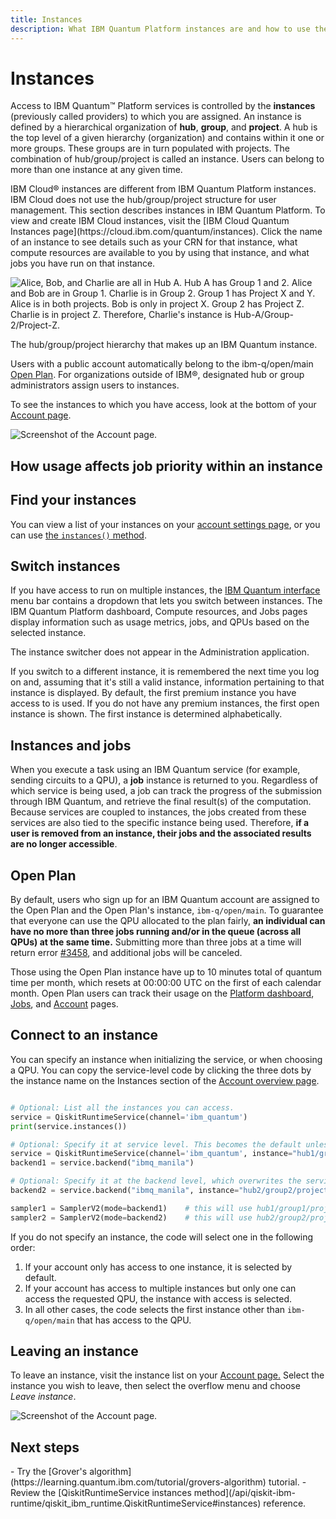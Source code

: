 ```yaml
---
title: Instances
description: What IBM Quantum Platform instances are and how to use them
---
```

# Instances

Access to IBM Quantum&trade; Platform services is controlled by the **instances** (previously called providers) to which you are assigned. An instance is defined by a hierarchical organization of **hub**, **group**, and **project**. A hub is the top level of a given hierarchy (organization) and contains within it one or more groups. These groups are in turn populated with projects. The combination of hub/group/project is called an instance. Users can belong to more than one instance at any given time.

<Admonition type="note">
  IBM Cloud&reg; instances are different from IBM Quantum Platform instances.  IBM Cloud does not use the hub/group/project structure for user management. This section describes instances in IBM Quantum Platform. To view and create IBM Cloud instances, visit the [IBM Cloud Quantum Instances page](https://cloud.ibm.com/quantum/instances). Click the name of an instance to see details such as your CRN for that instance, what compute resources are available to you by using that instance, and what jobs you have run on that instance.
</Admonition>

![Alice, Bob, and Charlie are all in Hub A.  Hub A has Group 1 and 2.  Alice and Bob are in Group 1.  Charlie is in Group 2.  Group 1 has Project X and Y.  Alice is in both projects.  Bob is only in project X.  Group 2 has Project Z.  Charlie is in project Z.  Therefore, Charlie's instance is Hub-A/Group-2/Project-Z.](/images/guides/providers1.jpg "Hub / group / project hierarchy")

The hub/group/project hierarchy that makes up an IBM Quantum instance.

Users with a public account automatically belong to the ibm-q/open/main [Open Plan](#open-plan). For organizations outside of IBM&reg;, designated hub or group administrators assign users to instances.

To see the instances to which you have access, look at the bottom of your [Account page](https://quantum.ibm.com/account).

![Screenshot of the Account page.](/images/guides/find-providers1.png "Instances on the Account page")

## How usage affects job priority within an instance


## Find your instances

You can view a list of your instances on your [account settings page](https://quantum.ibm.com/account), or you can use [the `instances()` method](../api/qiskit-ibm-runtime/qiskit_ibm_runtime.QiskitRuntimeService#instances).

## Switch instances

If you have access to run on multiple instances, the [IBM Quantum interface](https://quantum.ibm.com/) menu bar contains a dropdown that lets you switch between instances.  The IBM Quantum Platform dashboard, Compute resources, and Jobs pages display information such as usage metrics, jobs, and QPUs based on the selected instance.

<Admonition type="note">
 The instance switcher does not appear in the Administration application.
 </Admonition>

If you switch to a different instance, it is remembered the next time you log on and, assuming that it's still a valid instance, information pertaining to that instance is displayed.  By default, the first premium instance you have access to is used.  If you do not have any premium instances, the first open instance is shown.
<Admonition type="note">
The first instance is determined alphabetically.
</Admonition>

## Instances and jobs

When you execute a task using an IBM Quantum service (for example, sending circuits to a QPU), a **job** instance is returned to you. Regardless of which service is being used, a job can track the progress of the submission through IBM Quantum, and retrieve the final result(s) of the computation. Because services are coupled to instances, the jobs created from these services are also tied to the specific instance being used. Therefore, **if a user is removed from an instance, their jobs and the associated results are no longer accessible**.

## Open Plan

By default, users who sign up for an IBM Quantum account are assigned to the Open Plan and the Open Plan's instance, `ibm-q/open/main`. To guarantee that everyone can use the QPU allocated to the plan fairly, **an individual can have no more than three jobs running and/or in the queue (across all QPUs) at the same time.** Submitting more than three jobs at a time will return error [#3458](../errors#3458), and additional jobs will be canceled.

Those using the Open Plan instance have up to 10 minutes total of quantum time per month, which resets at 00:00:00 UTC on the first of each calendar month. Open Plan users can track their usage on the [Platform dashboard](https://quantum.ibm.com/), [Jobs](https://quantum.ibm.com/jobs), and [Account](https://quantum.ibm.com/account) pages.

<span id="connect-instance"></span>
## Connect to an instance

You can specify an instance when initializing the service, or when choosing a QPU.  You can copy the service-level code by clicking the three dots by the instance name on the Instances section of the [Account overview page](https://quantum.ibm.com/account).

```python

# Optional: List all the instances you can access.
service = QiskitRuntimeService(channel='ibm_quantum')
print(service.instances())

# Optional: Specify it at service level. This becomes the default unless overwritten.
service = QiskitRuntimeService(channel='ibm_quantum', instance="hub1/group1/project1")
backend1 = service.backend("ibmq_manila")

# Optional: Specify it at the backend level, which overwrites the service-level specification when this backend is used.
backend2 = service.backend("ibmq_manila", instance="hub2/group2/project2")

sampler1 = SamplerV2(mode=backend1)    # this will use hub1/group1/project1
sampler2 = SamplerV2(mode=backend2)    # this will use hub2/group2/project2
```

<Admonition type="note">
If you do not specify an instance, the code will select one in the following order:

1. If your account only has access to one instance, it is selected by default.
2. If your account has access to multiple instances but only one can access the requested QPU, the instance with access is selected.
3. In all other cases, the code selects the first instance other than `ibm-q/open/main` that has access to the QPU.
</Admonition>


## Leaving an instance

To leave an instance, visit the instance list on your [Account page.](https://quantum.ibm.com/account) Select the instance you wish to leave, then select the overflow menu and choose *Leave instance*.

![Screenshot of the Account page.](/images/guides/leaving1.png "Leave instance")

## Next steps

<Admonition type="tip" title="Recommendations">
    - Try the [Grover's algorithm](https://learning.quantum.ibm.com/tutorial/grovers-algorithm) tutorial.
    - Review the [QiskitRuntimeService instances method](/api/qiskit-ibm-runtime/qiskit_ibm_runtime.QiskitRuntimeService#instances) reference.
</Admonition>
